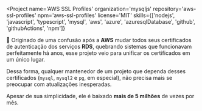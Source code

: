 
<Project
  name='AWS SSL Profiles'
  organization='mysqljs'
  repository='aws-ssl-profiles'
  npm='aws-ssl-profiles'
  license='MIT'
  skills={['nodejs', 'javascript', 'typescript', 'mysql', 'aws', 'azure', 'azuresqlDatabase', 'github', 'githubActions', 'npm']}
>

📜 Originado de uma confusão após a **AWS** mudar todos seus certificados de autenticação dos serviços **RDS**, quebrando sistemas que funcionavam perfeitamente há anos, esse projeto veio para unificar os certificados em um único lugar.

Dessa forma, qualquer mantenedor de um projeto que dependa desses certificados (`mysql`, `mysql2` e `pg`, em especial), não precisa mais se preocupar com atualizações inesperadas.

Apesar de sua simplicidade, ele é baixado **mais de 5 milhões** de vezes por mês.

</Project>
